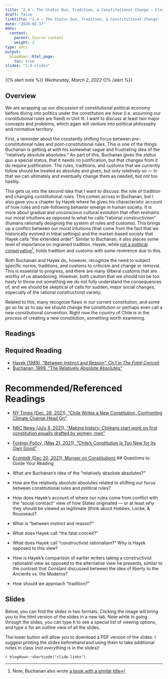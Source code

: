 ```yaml
---
title: "2.4 — The Status Quo, Tradition, & Constitutional Change — Class Content"
draft: false
linktitle: "2.4 — The Status Quo, Tradition, & Constitutional Change"
date: "2020-02-17"
menu:
  content:
    parent: Course content
    weight: 2
type: docs
output:
  blogdown::html_page:
    toc: true
slides: "2.4-slides"
---
```


{{% alert note %}}
*Wednesday, March 2, 2022*
{{% /alert %}}

## <i class="fas fa-info-circle fa-lg"></i> Overview

We are wrapping up our discussion of constitutional political economy before diving into politics under the constitution we *have* (i.e. assuming our constitutional rules are fixed) in Unit III. I want to discuss at least two major concepts and problems, which again will venture into political philosophy and normative territory.

First, a reminder about the constantly shifting focus between *pre-*constitutional rules and *post*-constitutional rules. This is one of the things Buchanan is getting at with his somewhat vague and frustrating idea of the “relatively absolute absolutes.” As part of this, Buchanan gives the *status quo* a special status, that it needs no justification, but that changes from it do require justification. The rules, traditions, and customs that we currently follow should be treated as absolute and given, but only *relatively* so — in that we can ultimately and eventually change them as needed, but not too hastily. 

This gets us into the second idea that I want to discuss: the role of tradition and changing constitutional rules. This comes across in Buchanan, but I also gave you a chapter by Hayek where he gives his characteristic account of how rules and rule-following behavior emerge in human society. It is more about gradual and unconscious cultural evolution that often *restrains* our moral intuitions as opposed to what he calls “rational constructivism” (humans rationally designing the system of rules and customs). This brings up a conflict between our moral intuitions (that come from the fact that we historically evolved in tribal settings) and the market-based society that Hayek calls “the extended order”. Similar to Buchanan, it also places some level of importance on ingrained tradition. Hayek, while [not a political conservative](https://www.cato.org/sites/cato.org/files/articles/hayek-why-i-am-not-conservative.pdf)^[Note, Buchanan also wrote [a book with a similar title](https://www.amazon.com/Why-Too-Not-Conservative-Liberalism/dp/1845423143)], holds tradition and customs with *some* reverence due to this.

Both Buchanan and Hayek do, however, recognize the need to subject specific norms, traditions, and customs to criticism and change or removal. This is essential to progress, and there are many illiberal customs that are worthy of us abandoning. However, both caution that we should not be too hasty to throw out something we do not fully understand the consequences of, and we should be skeptical of calls for sudden, major social changes, especially of the rational constructivist variety.

Related to this, many recognize flaws in our current constitution, and some go so far as to say we should change the constitution or perhaps even call a new constitutional convention. Right now the country of Chile is in the process of creating a new constitution, something worth examining.

## <i class="fas fa-book-reader fa-lg"></i> Readings

## Required Reading
- [<i class="fas fa-file-pdf"></i> Hayek (1989), “Between Instinct and Reason”, Ch.1 in *The Fatal Conceit*](/readings/Hayek-1989-Ch1.pdf)
- [<i class="fas fa-file-pdf"></i> Buchanan, 1999, “The Relatively Absolute Absolutes”](/readings/Buchanan-1999b.pdf)

# Recommended/Referenced Readings

- [NY Times (Dec. 28, 2021), “Chile Writes a New Constitution, Confronting Climate Change Head On”](https://www.nytimes.com/2021/12/28/climate/chile-constitution-climate-change.html)
- [NBC News (July 8, 2021), “Making history: Chileans start work on first constitution equally drafted by women, men”](https://www.nbcnews.com/news/latino/making-history-chileans-start-work-first-constitution-equally-drafted-rcna1353)
- [Foreign Policy, (May 21, 2021), “Chile’s Constitution Is Too New for Its Own Good”](https://foreignpolicy.com/2021/05/21/chiles-constitution-is-too-new-for-its-own-good/)
- [*Econtalk* (Dec 20, 2021): Munger on Constitutions](https://www.econtalk.org/michael-munger-on-constitutions/)
## Questions to Guide Your Reading

- What are Buchanan’s idea of the “relatively absolute absolutes?”

- How are the relatively absolute absolutes related to shifting our focus between constitutional rules and political rules?

- How does Hayek’s account of where our rules come from conflict with the “social contract” view of how States originated — or at least why they should be viewed as legitimate (think about Hobbes, Locke, & Rousseau)?

- What is “between instinct and reason?”

- What does Hayek call “the fatal conceit?”

- What does Hayek call “constructivist rationalism?” Why is Hayek opposed to this view?

- How is Hayek’s comparison of earlier writers taking a constructivist rationalist view as opposed to the alternative view he presents, similar to the contrast that Constant discussed between the idea of liberty to the Ancients vs. the Moderns?

- How should we approach “tradition?”

## <i class="fas fa-chalkboard-teacher"></i> Slides

Below, you can find the slides in two formats. Clicking the image will bring you to the html version of the slides in a new tab. Note while in going through the slides, you can type <kbd>h</kbd> to see a special list of viewing options, and type <kbd>o</kbd> for an outline view of all the slides.

The lower button will allow you to download a PDF version of the slides. I suggest printing the slides beforehand and using them to take additional notes in class (*not everything* is in the slides)!

`r blogdown::shortcode("slide-links")`